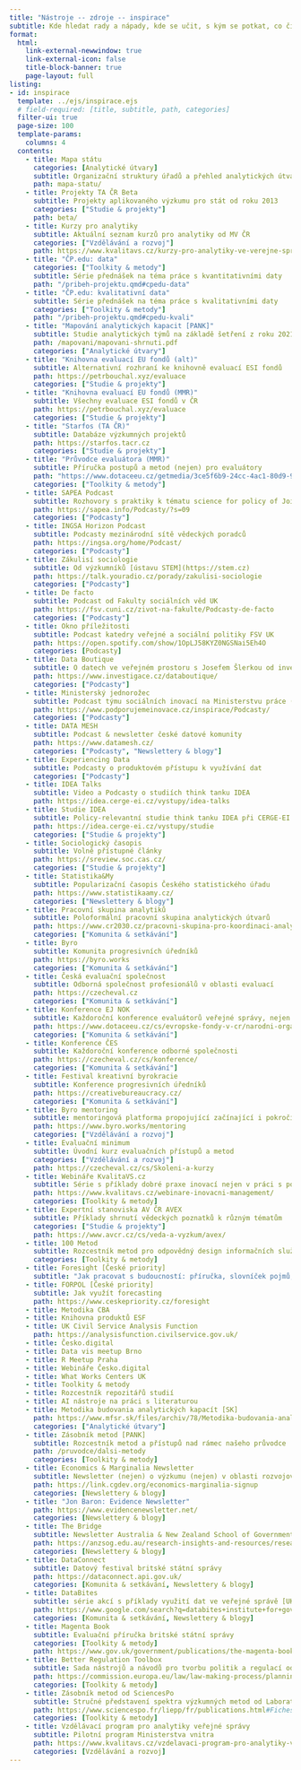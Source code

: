 ```yaml
---
title: "Nástroje -- zdroje -- inspirace"
subtitle: Kde hledat rady a nápady, kde se učit, s kým se potkat, co číst a poslouchat
format:
  html: 
    link-external-newwindow: true
    link-external-icon: false
    title-block-banner: true
    page-layout: full
listing: 
- id: inspirace
  template: ../ejs/inspirace.ejs
  # field-required: [title, subtitle, path, categories]
  filter-ui: true
  page-size: 100
  template-params:
    columns: 4
  contents: 
    - title: Mapa státu
      categories: [Analytické útvary]
      subtitle: Organizační struktury úřadů a přehled analytických útvarů
      path: mapa-statu/
    - title: Projekty TA ČR Beta
      subtitle: Projekty aplikovaného výzkumu pro stát od roku 2013
      categories: ["Studie & projekty"]
      path: beta/
    - title: Kurzy pro analytiky
      subtitle: Aktuální seznam kurzů pro analytiky od MV ČR
      categories: ["Vzdělávání a rozvoj"]
      path: https://www.kvalitavs.cz/kurzy-pro-analytiky-ve-verejne-sprave/
    - title: "ČP.edu: data"
      categories: ["Toolkity & metody"]
      subtitle: Série přednášek na téma práce s kvantitativními daty
      path: "/pribeh-projektu.qmd#cpedu-data"
    - title: "ČP.edu: kvalitativní data"
      subtitle: Série přednášek na téma práce s kvalitativními daty
      categories: ["Toolkity & metody"]
      path: "/pribeh-projektu.qmd#cpedu-kvali"
    - title: "Mapování analytických kapacit [PANK]"
      subtitle: Studie analytických týmů na základě šetření z roku 2021
      path: /mapovani/mapovani-shrnuti.pdf
      categories: ["Analytické útvary"]
    - title: "Knihovna evaluací EU fondů (alt)"
      subtitle: Alternativní rozhraní ke knihovně evaluací ESI fondů
      path: https://petrbouchal.xyz/evaluace
      categories: ["Studie & projekty"]
    - title: "Knihovna evaluací EU fondů (MMR)"
      subtitle: Všechny evaluace ESI fondů v ČR
      path: https://petrbouchal.xyz/evaluace
      categories: ["Studie & projekty"]
    - title: "Starfos (TA ČR)"
      subtitle: Databáze výzkumných projektů
      path: https://starfos.tacr.cz
      categories: ["Studie & projekty"]
    - title: "Průvodce evaluátora (MMR)"
      subtitle: Příručka postupů a metod (nejen) pro evaluátory
      path: "https://www.dotaceeu.cz/getmedia/3ce5f6b9-24cc-4ac1-80d9-9eb769203f5a/Pruvodce-evaluatora_final_202007.pdf.aspx"
      categories: ["Toolkity & metody"]
    - title: SAPEA Podcast
      subtitle: Rozhovory s praktiky k tématu science for policy of Joint Research Centre EK
      path: https://sapea.info/Podcasty/?s=09
      categories: ["Podcasty"]
    - title: INGSA Horizon Podcast
      subtitle: Podcasty mezinárodní sítě vědeckých poradců
      path: https://ingsa.org/home/Podcast/
      categories: ["Podcasty"]
    - title: Zákulisí sociologie
      subtitle: Od výzkumníků [ústavu STEM](https://stem.cz)
      path: https://talk.youradio.cz/porady/zakulisi-sociologie
      categories: ["Podcasty"]
    - title: De facto
      subtitle: Podcast od Fakulty sociálních věd UK
      path: https://fsv.cuni.cz/zivot-na-fakulte/Podcasty-de-facto
      categories: ["Podcasty"]
    - title: Okno příležitosti 
      subtitle: Podcast katedry veřejné a sociální politiky FSV UK
      path: https://open.spotify.com/show/1OpLJ58KYZ0NGSNai5Eh4O
      categories: [Podcasty]
    - title: Data Boutique
      subtitle: O datech ve veřejném prostoru s Josefem Šlerkou od investigace.cz
      path: https://www.investigace.cz/databoutique/
      categories: ["Podcasty"]
    - title: Ministerský jednorožec
      subtitle: Podcast týmu sociálních inovací na Ministerstvu práce (MPSV)
      path: https://www.podporujemeinovace.cz/inspirace/Podcasty/
      categories: ["Podcasty"]
    - title: DATA MESH
      subtitle: Podcast & newsletter české datové komunity
      path: https://www.datamesh.cz/
      categories: ["Podcasty", "Newslettery & blogy"]
    - title: Experiencing Data
      subtitle: Podcasty o produktovém přístupu k využívání dat
      categories: ["Podcasty"]
    - title: IDEA Talks
      subtitle: Video a Podcasty o studiích think tanku IDEA
      path: https://idea.cerge-ei.cz/vystupy/idea-talks
    - title: Studie IDEA
      subtitle: Policy-relevantní studie think tanku IDEA při CERGE-EI
      path: https://idea.cerge-ei.cz/vystupy/studie
      categories: ["Studie & projekty"]
    - title: Sociologický časopis
      subtitle: Volně přístupné články
      path: https://sreview.soc.cas.cz/
      categories: ["Studie & projekty"]
    - title: Statistika&My
      subtitle: Popularizační časopis Českého statistického úřadu
      path: https://www.statistikaamy.cz/
      categories: ["Newslettery & blogy"]
    - title: Pracovní skupina analytiků
      subtitle: Poloformální pracovní skupina analytických útvarů
      path: https://www.cr2030.cz/pracovni-skupina-pro-koordinaci-analyticky-utvaru/
      categories: ["Komunita & setkávání"]
    - title: Byro
      subtitle: Komunita progresivních úředníků
      path: https://byro.works
      categories: ["Komunita & setkávání"]
    - title: Česká evaluační společnost
      subtitle: Odborná společnost profesionálů v oblasti evaluací
      path: https://czecheval.cz
      categories: ["Komunita & setkávání"]
    - title: Konference EJ NOK
      subtitle: Každoroční konference evaluátorů veřejné správy, nejen ve fondech EU, prezentace od roku 2015
      path: https://www.dotaceeu.cz/cs/evropske-fondy-v-cr/narodni-organ-pro-koordinaci/evaluace/evaluacni-konference
      categories: ["Komunita & setkávání"]
    - title: Konference ČES
      subtitle: Každoroční konference odborné společnosti
      path: https://czecheval.cz/cs/konference/
      categories: ["Komunita & setkávání"]
    - title: Festival kreativní byrokracie
      subtitle: Konference progresivních úředníků
      path: https://creativebureaucracy.cz/
      categories: ["Komunita & setkávání"]
    - title: Byro mentoring
      subtitle: mentoringová platforma propojující začínající i pokročilé české úředníky a úřednice se zkušenými leadery
      path: https://www.byro.works/mentoring
      categories: ["Vzdělávání a rozvoj"]
    - title: Evaluační minimum
      subtitle: Úvodní kurz evaluačních přístupů a metod
      categories: ["Vzdělávání a rozvoj"]
      path: https://czecheval.cz/cs/Skoleni-a-kurzy
    - title: Webináře KvalitaVS.cz
      subtitle: Série s příklady dobré praxe inovací nejen v práci s poznatky
      path: https://www.kvalitavs.cz/webinare-inovacni-management/
      categories: [Toolkity & metody]
    - title: Expertní stanoviska AV ČR AVEX
      subtitle: Příklady shrnutí vědeckých poznatků k různým tématům
      categories: ["Studie & projekty"]
      path: https://www.avcr.cz/cs/veda-a-vyzkum/avex/
    - title: 100 Metod
      subtitle: Rozcestník metod pro odpovědný design informačních služeb
      categories: [Toolkity & metody]
    - title: Foresight [České priority]
      subtitle: "Jak pracovat s budoucností: příručka, slovníček pojmů, rozcestník metod"
    - title: FORPOL [České priority]
      subtitle: Jak využít forecasting
      path: https://www.ceskepriority.cz/foresight
    - title: Metodika CBA
    - title: Knihovna produktů ESF
    - title: UK Civil Service Analysis Function
      path: https://analysisfunction.civilservice.gov.uk/
    - title: Česko.digital
    - title: Data vis meetup Brno
    - title: R Meetup Praha
    - title: Webináře Česko.digital
    - title: What Works Centers UK
    - title: Toolkity & metody
    - title: Rozcestník repozitářů studií
    - title: AI nástroje na práci s literaturou
    - title: Metodika budovania analytických kapacít [SK]
      path: https://www.mfsr.sk/files/archiv/78/Metodika-budovania-analytickych-kapacit-v-statnej-sprave.pdf
      categories: ["Analytické útvary"]
    - title: Zásobník metod [PANK]
      subtitle: Rozcestník metod a přístupů nad rámec našeho průvodce
      path: /pruvodce/dalsi-metody
      categories: [Toolkity & metody]
    - title: Economics & Marginalia Newsletter
      subtitle: Newsletter (nejen) o výzkumu (nejen) v oblasti rozvojové ekonomie
      path: https://link.cgdev.org/economics-marginalia-signup
      categories: [Newslettery & blogy]
    - title: "Jon Baron: Evidence Newsletter"
      path: https://www.evidencenewsletter.net/
      categories: [Newslettery & blogy]
    - title: The Bridge
      subtitle: Newsletter Australia & New Zealand School of Government
      path: https://anzsog.edu.au/research-insights-and-resources/research-projects/the-bridge/
      categories: [Newslettery & blogy]
    - title: DataConnect
      subtitle: Datový festival britské státní správy
      path: https://dataconnect.api.gov.uk/
      categories: [Komunita & setkávání, Newslettery & blogy]
    - title: DataBites
      subtitle: série akcí s příklady využití dat ve veřejné správě [UK]
      path: https://www.google.com/search?q=databites+institute+for+government&sourceid=chrome&ie=UTF-8
      categories: [Komunita & setkávání, Newslettery & blogy]
    - title: Magenta Book
      subtitle: Evaluační příručka britské státní správy
      categories: [Toolkity & metody]
      path: https://www.gov.uk/government/publications/the-magenta-book
    - title: Better Regulation Toolbox
      subtitle: Sada nástrojů a návodů pro tvorbu politik a regulací od EK
      path: https://commission.europa.eu/law/law-making-process/planning-and-proposing-law/better-regulation/better-regulation-guidelines-and-toolbox_en
      categories: [Toolkity & metody]
    - title: Zásobník metod od SciencesPo
      subtitle: Stručné představení spektra výzkumných metod od Laboratoře evaluací na Sciences Po
      path: https://www.sciencespo.fr/liepp/fr/publications.html#Fiches%20m%C3%A9thodologiques%20LIEPP
      categories: [Toolkity & metody]
    - title: Vzdělávací program pro analytiky veřejné správy
      subtitle: Pilotní program Ministerstva vnitra
      path: https://www.kvalitavs.cz/vzdelavaci-program-pro-analytiky-ve-verejne-sprave/
      categories: [Vzdělávání a rozvoj]
---
```


<style>
.category-buttons {
  margin-bottom: 10px;
}

.category-button {
  margin: .3rem .3rem .3rem 0rem
}

.category-button.active {
  background-color: #003C71 !important;
  color: white !important;
  border-color: #003C71;
}

.show-all.active {
  background-color: #003C71 !important;
  color: white !important;
  border-color: #003C71;
}

.category-buttons {
  <!-- margin-bottom: -50px; -->
}

.show-all {
  margin-right: .3rem
}

.input-group-text {
  display: none;
}

input.form-control {
  border-radius: 10px !important;
  
}

</style>

<div id="category-buttons" class="category-buttons"></div>


:::{#inspirace}
:::

<script>
const elements = document.querySelectorAll('.g-col-1');
const allCategories = new Set();

  elements.forEach(element => {
    const elementCategories = element.getAttribute('data-categories');
    if (elementCategories) {
      const categories = elementCategories.split(',');
      categories.forEach(category => allCategories.add(category.trim()));
    }
  });

// Dynamically generate buttons
const categoryButtonsContainer = document.getElementById('category-buttons');

const showAllButton = document.createElement('button');
    showAllButton.textContent = 'Vše';
    showAllButton.setAttribute('data-category', 'all');
    showAllButton.classList.add('show-all');
    showAllButton.classList.add('btn');
    showAllButton.classList.add('btn-resource');
    showAllButton.onclick = showAll;
    categoryButtonsContainer.appendChild(showAllButton);

allCategories.forEach(category => {
    const button = document.createElement('button');
    button.textContent = `${category}`;
    button.setAttribute('data-category', category);
    button.classList.add('btn');
    button.classList.add('btn-resource');
    button.classList.add('category-button');
    button.onclick = () => toggleFilter(button);
    categoryButtonsContainer.appendChild(button);
});


function toggleFilter(button) {
    const elements = document.querySelectorAll('.g-col-1');
    const buttons = document.querySelectorAll('.category-buttons button');
    const showAllButton = document.querySelector('.show-all');

    buttons.forEach(btn => {
      if (btn === showAllButton) {
        showAllButton.classList.remove('active');
      } else if (btn === button) {
        btn.classList.toggle('active');
      } else {
        btn.classList.remove('active');
      }
    });

    let isAnyButtonActive = false;

    buttons.forEach(btn => {
      if (btn.classList.contains('active')) {
        isAnyButtonActive = true;
      }
    });

const selectedCategory = button.getAttribute('data-category');

elements.forEach(element => {
  const elementCategories = element.getAttribute('data-categories').split(',');

  if (isAnyButtonActive && !elementCategories.includes(selectedCategory)) {
    element.style.display = 'none';
  } else {
    element.style.display = 'block';
  }
});
}

function showAll() {
  const elements = document.querySelectorAll('.g-col-1');
  const buttons = document.querySelectorAll('.category-buttons button');
  const showAllButton = document.querySelector('.show-all');

  buttons.forEach(button => {
    button.classList.remove('active');
  });

  showAllButton.classList.add('active');

  elements.forEach(element => {
    element.style.display = 'block';
  });
  }

</script>
